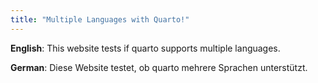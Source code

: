 ```yaml
---
title: "Multiple Languages with Quarto!"
---
```


:::{.content-visible when-profile="en"}
**English**: This website tests if quarto supports multiple languages.
:::



:::{.content-visible when-profile="de"}
**German**: Diese Website testet, ob quarto mehrere Sprachen unterstützt.
:::